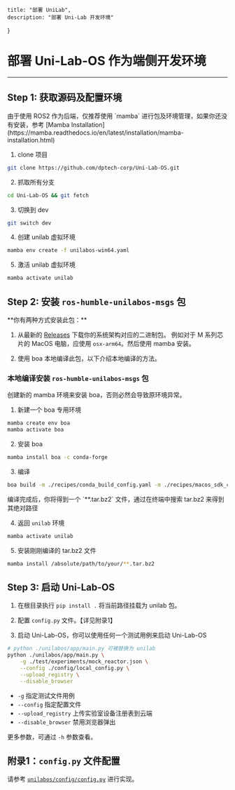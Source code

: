     title: "部署 UniLab",
    description: "部署 Uni-Lab 开发环境"
}

# 部署 Uni-Lab-OS 作为端侧开发环境

---

## Step 1: 获取源码及配置环境

<Note>
由于使用 ROS2 作为后端，仅推荐使用 `mamba` 进行包及环境管理，如果你还没有安装，参考 [Mamba Installation](https://mamba.readthedocs.io/en/latest/installation/mamba-installation.html)
</Note>

1.  clone 项目

```sh
git clone https://github.com/dptech-corp/Uni-Lab-OS.git
```

2. 抓取所有分支

```sh
cd Uni-Lab-OS && git fetch
```

3. 切换到 dev

```sh
git switch dev
```

4. 创建 unilab 虚拟环境

```sh
mamba env create -f unilabos-win64.yaml
```

5. 激活 unilab 虚拟环境

```sh
mamba activate unilab
```

## Step 2: 安装 `ros-humble-unilabos-msgs` 包

<Note>
**你有两种方式安装此包：**

1. 从最新的 [Releases](https://github.com/dptech-corp/Uni-Lab-OS/releases) 下载你的系统架构对应的二进制包。
例如对于 M 系列芯片的 MacOS 电脑，应使用 `osx-arm64`。然后使用 mamba 安装。

2. 使用 boa 本地编译此包，以下介绍本地编译的方法。
</Note>

### 本地编译安装 `ros-humble-unilabos-msgs` 包

<Warn>
创建新的 mamba 环境来安装 boa，否则必然会导致原环境异常。
</Warn>

1. 新建一个 boa 专用环境

```sh
mamba create env boa
mamba activate boa
```

2. 安装 boa

```sh
mamba install boa -c conda-forge
```

3. 编译

```sh
boa build -m ./recipes/conda_build_config.yaml -m ./recipes/macos_sdk_config.yaml ./recipes/ros-humble-unilabos-msgs
```

<Note>
编译完成后，你将得到一个 `**.tar.bz2` 文件，通过在终端中搜索 tar.bz2 来得到其绝对路径
</Note>

4. 返回 `unilab` 环境

```bash
mamba activate unilab
```

5. 安装刚刚编译的 tar.bz2 文件

```bash
mamba install /absolute/path/to/your/**.tar.bz2
```

## Step 3: 启动 Uni-Lab-OS

1. 在根目录执行 `pip install .` 将当前路径挂载为 unilab 包。

2. 配置 `config.py` 文件。【详见附录1】

3. 启动 Uni-Lab-OS，你可以使用任何一个测试用例来启动 Uni-Lab-OS

```bash
# python ./unilabos/app/main.py 可被替换为 unilab
python ./unilabos/app/main.py \
    -g ./test/experiments/mock_reactor.json \
    --config ./config/local_config.py \
    --upload_registry \
    --disable_browser
```

* `-g` 指定测试文件用例
* `--config` 指定配置文件
* `--upload_registry` 上传实验室设备注册表到云端
* `--disable_browser` 禁用浏览器弹出

更多参数，可通过 `-h` 参数查看。

## 附录1：`config.py` 文件配置

请参考 [`unilabos/config/config.py`](https://github.com/dptech-corp/Uni-Lab-OS/blob/main/unilabos/config/config.py) 进行实现。